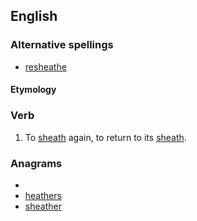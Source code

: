 ==English==

===Alternative spellings===
* [[resheathe]]

====Etymology====
{{rfc-level|Etymology not at level 3|lang=en}}
{{prefix|re|sheath}}

===Verb===
{{en-verb|resheaths|resheathing|resheathed|resheathed}}

# To [[sheath]] again, to return to its [[sheath]].

===Anagrams===
* {{alphagram|aeehhrst}}
* [[heathers#English|heathers]]
* [[sheather#English|sheather]]